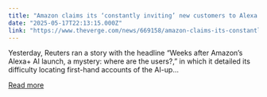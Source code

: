 ```yaml
---
title: "Amazon claims its ‘constantly inviting’ new customers to Alexa Plus"
date: "2025-05-17T22:13:15.000Z"
link: "https://www.theverge.com/news/669158/amazon-claims-its-constantly-inviting-new-customers-to-alexa-plus"
---
```


Yesterday, Reuters ran a story with the headline “Weeks after Amazon’s Alexa+ AI launch, a mystery: where are the users?,” in which it detailed its difficulty locating first-hand accounts of the AI-up...

[Read more](https://www.theverge.com/news/669158/amazon-claims-its-constantly-inviting-new-customers-to-alexa-plus)

